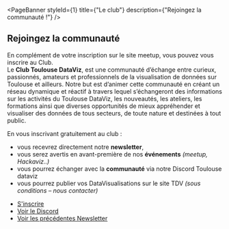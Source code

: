 

<PageBanner 
    styleId={1}
    title={"Le club"}
    description={"Rejoingez la communauté !"}
/>

<section id="one">
<div className="inner">

# Rejoingez la communauté

En complément de votre inscription sur le site meetup, vous pouvez vous inscrire au Club.  
Le **Club Toulouse DataViz**, est une communauté d’échange entre curieux, passionnés, amateurs et professionnels de la visualisation de données sur Toulouse 
et ailleurs. Notre but est d’animer cette communauté en créant un réseau dynamique et réactif à travers lequel s’échangeront des informations sur 
les activités du Toulouse DataViz, les nouveautés, les ateliers, les formations ainsi que diverses opportunités de mieux appréhender et visualiser des 
données de tous secteurs, de toute nature et destinées à tout public. 

En vous inscrivant gratuitement au club :
- vous recevrez directement notre **newsletter**,
- vous serez avertis en avant-première de nos **événements** *(meetup, Hackaviz..)*
- vous pourrez échanger avec la **communauté** via notre Discord Toulouse dataviz
- vous pourrez publier vos DataVisualisations sur le site TDV *(sous conditions – nous contacter)*

<ul className="actions">
  <li><a href={clubInscriptionLink} target="_blank" rel="noreferrer" className="button medium">S'inscrire</a></li>
  <li><a href={discordLink} target="_blank" rel="noreferrer" className="button medium">Voir le Discord</a></li>
  <li><a href={newslettersUrl} target="_blank" rel="noreferrer" className="button medium">Voir les précédentes Newsletter</a></li>
</ul>

<Gallery />

</div>
</section>
